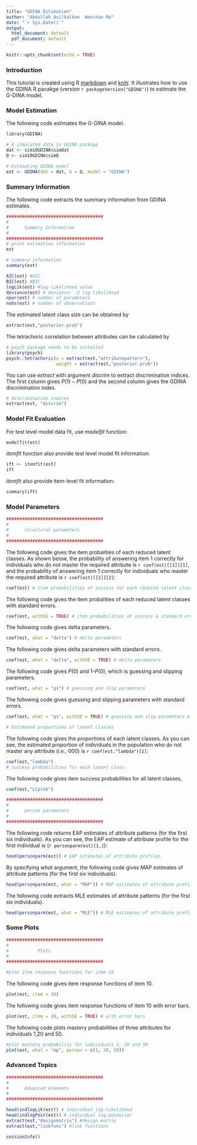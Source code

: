 ---
title: "GDINA Estimation"
author: "Abdullah Asilkalkan  Wenchao Ma"
date: "`r Sys.Date()`"
output:
  html_document: default
  pdf_document: default
---

```{r setup, include=FALSE}
knitr::opts_chunk$set(echo = TRUE)
```

### Introduction

This tutorial is created using R [markdown](https://rmarkdown.rstudio.com/) and [knitr](https://yihui.name/knitr/). It illustrates how to use the GDINA R pacakge (version `r packageVersion("GDINA")`) to estimate the G-DINA model.

### Model Estimation

The following code estimates the G-DINA model.
```{r}
library(GDINA)

# A simulated data in GDINA package
dat <- sim10GDINA$simdat
Q <- sim10GDINA$simQ

# Estimating GDINA model
est <- GDINA(dat = dat, Q = Q, model = "GDINA")
```

### Summary Information

The following code extracts the summary information from GDINA estimates.
```{r}
#####################################
#
#      Summary Information
# 
#####################################
# print estimation information
est

# summary information
summary(est)

AIC(est) #AIC
BIC(est) #BIC
logLik(est) #log-likelihood value
deviance(est) # deviance: -2 log-likelihood
npar(est) # number of parameters
nobs(est) # number of observations
```
The estimated latent class size can be obtained by
```{r}
extract(est,"posterior.prob")
```


The tetrachoric correlation between attributes can be calculated by
```{r}
# psych package needs to be installed
library(psych)
psych::tetrachoric(x = extract(est,"attributepattern"),
                   weight = extract(est,"posterior.prob"))
```

You can use *extract* with argument *discrim* to extract discrimination indices. The first column gives $P(1)-P(0)$ and the second column gives the GDINA discrimination index.
```{r}
# discrimination indices
extract(est, "discrim")
```

### Model Fit Evaluation
For test level model data fit, use *modelfit* function:
```{r}
modelfit(est)
```

*itemfit* function also provide test level model fit information:
```{r}
ift <- itemfit(est)
ift
```
*itemfit* also provide item-level fit information:

```{r}
summary(ift)
```

### Model Parameters

```{r}
#####################################
#
#      structural parameters
# 
#####################################
```
The following code gives the item probalities of each reduced latent classes. As shown below, the probability of answering item 1 correctly for individuals who do not master the required attribute is `r coef(est)[[1]][1]`, and the probability of answering item 1 correctly for individuals who master the required attribute is `r coef(est)[[1]][2]`:
```{r}
coef(est) # item probabilities of success for each reduced latent class
```
The following code gives the item probalities of each reduced latent classes with standard errors.
```{r}
coef(est, withSE = TRUE) # item probabilities of success & standard errors

```
The following code gives delta parameters.
```{r}
coef(est, what = "delta") # delta parameters
```
The following code gives delta parameters with standard errors. 
```{r}
coef(est, what = "delta", withSE = TRUE) # delta parameters

```
The following code gives $P(0)$ and 1-$P(0)$, which is guessing and slipping parameters.
```{r}
coef(est, what = "gs") # guessing and slip parameters
```
The following code gives guessing and slipping parameters with standard errors. 
```{r}
coef(est, what = "gs", withSE = TRUE) # guessing and slip parameters & standard errors

# Estimated proportions of latent classes
```
The following code gives the proportions of each latent classes. As you can see, the estimated proportion of individuals in the population who do not master any attribute (i.e., 000) is `r coef(est,"lambda")[1]`:
```{r}
coef(est,"lambda")
# success probabilities for each latent class
```
The following code gives item success probabilities for all latent classes,
```{r}
coef(est,"LCprob")

#####################################
#
#      person parameters
# 
#####################################
```
The following code returns EAP estimates of attribute patterns (for the first six individuals). As you can see, the EAP estimate of attribute profile for the first individual is (`r personparm(est)[1,]`):
```{r}
head(personparm(est)) # EAP estimates of attribute profiles
```
 By specifying *what* argument, the following code gives MAP estimates of attribute patterns (for the first six individuals).
```{r}
head(personparm(est, what = "MAP")) # MAP estimates of attribute profiles
```
 The following code extracts MLE estimates of attribute patterns (for the first six individuals).
```{r}
head(personparm(est, what = "MLE")) # MLE estimates of attribute profiles
```

### Some Plots
```{r}
#####################################
#
#           Plots
# 
#####################################

#plot item response functions for item 10
```
The following code gives item response functions of item 10.
```{r}
plot(est, item = 10)
```

The following code gives item response functions of item 10 with error bars.
```{r}
plot(est, item = 10, withSE = TRUE) # with error bars

```

The following code plots mastery probabilities of three attributes for individuals 1,20 and 50.
```{r}
#plot mastery probability for individuals 1, 20 and 50
plot(est, what = "mp", person = c(1, 20, 50))
```

### Advanced Topics
```{r}
#####################################
#
#      Advanced elements
# 
#####################################

head(indlogLik(est)) # individual log-likelihood
head(indlogPost(est)) # individual log-posterior
extract(est,"designmatrix") #design matrix
extract(est,"linkfunc") #link functions

sessionInfo()
```
